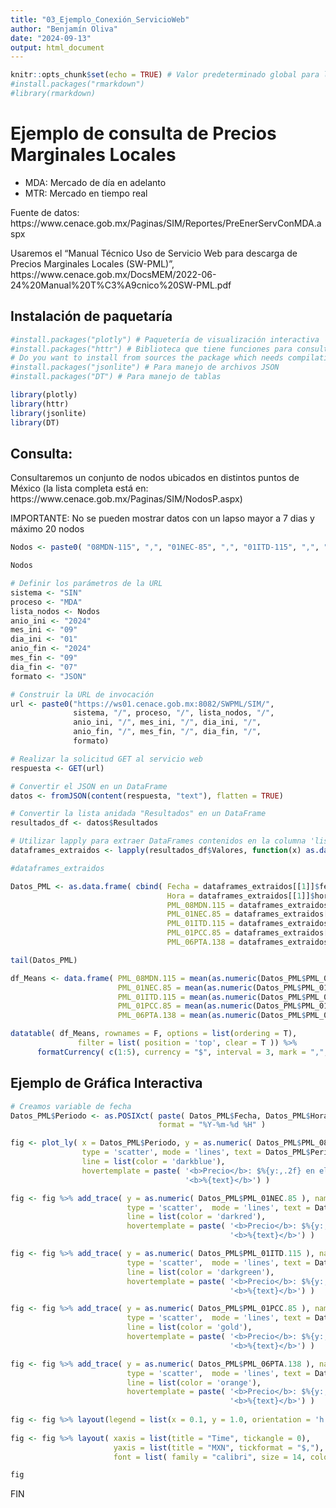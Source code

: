 ```yaml
---
title: "03_Ejemplo_Conexión_ServicioWeb"
author: "Benjamín Oliva"
date: "2024-09-13"
output: html_document
---
```


```r
knitr::opts_chunk$set(echo = TRUE) # Valor predeterminado global para los encabezados de chunks
#install.packages("rmarkdown")
#library(rmarkdown)
```

# Ejemplo de consulta de Precios Marginales Locales

* MDA: Mercado de día en adelanto
* MTR: Mercado en tiempo real

Fuente de datos: https://www.cenace.gob.mx/Paginas/SIM/Reportes/PreEnerServConMDA.aspx

Usaremos el "Manual Técnico Uso de Servicio Web para descarga de Precios Marginales Locales (SW-PML)", https://www.cenace.gob.mx/DocsMEM/2022-06-24%20Manual%20T%C3%A9cnico%20SW-PML.pdf

## Instalación de paquetaría

```r
#install.packages("plotly") # Paquetería de visualización interactiva
#install.packages("httr") # Biblioteca que tiene funciones para consulta Web
# Do you want to install from sources the package which needs compilation? (Yes/no/cancel) Y
#install.packages("jsonlite") # Para manejo de archivos JSON
#install.packages("DT") # Para manejo de tablas

library(plotly) 
library(httr) 
library(jsonlite) 
library(DT) 
```

## Consulta:

Consultaremos un conjunto de nodos ubicados en distintos puntos de México
(la lista completa está en: https://www.cenace.gob.mx/Paginas/SIM/NodosP.aspx)

IMPORTANTE: No se pueden mostrar datos con un lapso mayor a 7 dias y máximo 20 nodos

```r
Nodos <- paste0( "08MDN-115", ",", "01NEC-85", ",", "01ITD-115", ",", "01PCC-85", ",", "06PTA-138")

Nodos
```

```r
# Definir los parámetros de la URL
sistema <- "SIN"
proceso <- "MDA"
lista_nodos <- Nodos
anio_ini <- "2024"
mes_ini <- "09"
dia_ini <- "01"
anio_fin <- "2024"
mes_fin <- "09"
dia_fin <- "07"
formato <- "JSON"

# Construir la URL de invocación
url <- paste0("https://ws01.cenace.gob.mx:8082/SWPML/SIM/",
              sistema, "/", proceso, "/", lista_nodos, "/",
              anio_ini, "/", mes_ini, "/", dia_ini, "/",
              anio_fin, "/", mes_fin, "/", dia_fin, "/",
              formato)

# Realizar la solicitud GET al servicio web
respuesta <- GET(url)

# Convertir el JSON en un DataFrame
datos <- fromJSON(content(respuesta, "text"), flatten = TRUE)

# Convertir la lista anidada "Resultados" en un DataFrame
resultados_df <- datos$Resultados

# Utilizar lapply para extraer DataFrames contenidos en la columna 'lista_de_dataframes'
dataframes_extraidos <- lapply(resultados_df$Valores, function(x) as.data.frame(x))

#dataframes_extraidos
```

```r

Datos_PML <- as.data.frame( cbind( Fecha = dataframes_extraidos[[1]]$fecha,
                                   Hora = dataframes_extraidos[[1]]$hora,
                                   PML_08MDN.115 = dataframes_extraidos[[1]]$pml,
                                   PML_01NEC.85 = dataframes_extraidos[[2]]$pml,
                                   PML_01ITD.115 = dataframes_extraidos[[3]]$pml,
                                   PML_01PCC.85 = dataframes_extraidos[[4]]$pml,
                                   PML_06PTA.138 = dataframes_extraidos[[5]]$pml ) )

tail(Datos_PML)
```

```r
df_Means <- data.frame( PML_08MDN.115 = mean(as.numeric(Datos_PML$PML_08MDN.115)),
                        PML_01NEC.85 = mean(as.numeric(Datos_PML$PML_01NEC.85)),
                        PML_01ITD.115 = mean(as.numeric(Datos_PML$PML_01ITD.115)),
                        PML_01PCC.85 = mean(as.numeric(Datos_PML$PML_01PCC.85)),
                        PML_06PTA.138 = mean(as.numeric(Datos_PML$PML_06PTA.138)) )

datatable( df_Means, rownames = F, options = list(ordering = T), 
               filter = list( position = 'top', clear = T )) %>% 
      formatCurrency( c(1:5), currency = "$", interval = 3, mark = ",", digits = 2)
```

## Ejemplo de Gráfica Interactiva

```r

# Creamos variable de fecha
Datos_PML$Periodo <- as.POSIXct( paste( Datos_PML$Fecha, Datos_PML$Hora, sep = " "), 
                                 format = "%Y-%m-%d %H" )

fig <- plot_ly( x = Datos_PML$Periodo, y = as.numeric( Datos_PML$PML_08MDN.115), name = '08MDN-115',
                type = 'scatter', mode = 'lines', text = Datos_PML$Periodo, 
                line = list(color = 'darkblue'),
                hovertemplate = paste( '<b>Precio</b>: $%{y:,.2f} en el momento: ',
                                       '<b>%{text}</b>') )

fig <- fig %>% add_trace( y = as.numeric( Datos_PML$PML_01NEC.85 ), name = '01NEC-85', 
                          type = 'scatter',  mode = 'lines', text = Datos_PML$Periodo, 
                          line = list(color = 'darkred'),
                          hovertemplate = paste( '<b>Precio</b>: $%{y:,.2f} en el momento: ',
                                                 '<b>%{text}</b>') )

fig <- fig %>% add_trace( y = as.numeric( Datos_PML$PML_01ITD.115 ), name = '01ITD-115', 
                          type = 'scatter',  mode = 'lines', text = Datos_PML$Periodo, 
                          line = list(color = 'darkgreen'),
                          hovertemplate = paste( '<b>Precio</b>: $%{y:,.2f} en el momento: ',
                                                 '<b>%{text}</b>') )

fig <- fig %>% add_trace( y = as.numeric( Datos_PML$PML_01PCC.85 ), name = '01PCC-85', 
                          type = 'scatter',  mode = 'lines', text = Datos_PML$Periodo, 
                          line = list(color = 'gold'),
                          hovertemplate = paste( '<b>Precio</b>: $%{y:,.2f} en el momento: ',
                                                 '<b>%{text}</b>') )

fig <- fig %>% add_trace( y = as.numeric( Datos_PML$PML_06PTA.138 ), name = '06PTA.138', 
                          type = 'scatter',  mode = 'lines', text = Datos_PML$Periodo, 
                          line = list(color = 'orange'),
                          hovertemplate = paste( '<b>Precio</b>: $%{y:,.2f} en el momento: ',
                                                 '<b>%{text}</b>') )
    
fig <- fig %>% layout(legend = list(x = 0.1, y = 1.0, orientation = 'h'))
    
fig <- fig %>% layout( xaxis = list(title = "Time", tickangle = 0), 
                       yaxis = list(title = "MXN", tickformat = "$,"), 
                       font = list( family = "calibri", size = 14, color = 'black'))

fig

```

FIN
